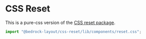 
<Meta title="Pure-CSS/components/reset.css" />

# CSS Reset

This is a pure-css version of the [CSS reset package](/?path=/docs/css-reset--page).

```javascript
import "@bedrock-layout/css-reset/lib/components/reset.css";
```
